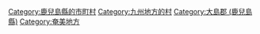 {{Commonscat|Yamato, Kagoshima}}
{{Catmore}}

{{DEFAULTSORT:Yamato}}
[[Category:鹿兒島縣的市町村|Category:鹿兒島縣的市町村]]
[[Category:九州地方的村|Category:九州地方的村]]
[[Category:大島郡_(鹿兒島縣)|Category:大島郡 (鹿兒島縣)]]
[[Category:奄美地方|Category:奄美地方]]
